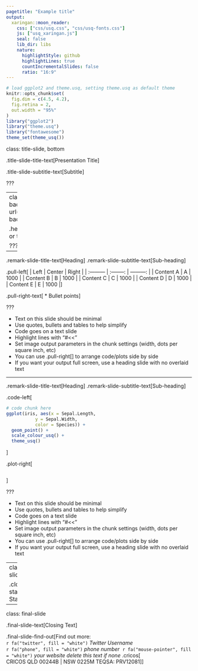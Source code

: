 ```yaml
---
pagetitle: "Example title"
output:
  xaringan::moon_reader:
    css: ["css/usq.css", "css/usq-fonts.css"]
    js: ["usq_xaringan.js"]
    seal: false
    lib_dir: libs
    nature:
      highlightStyle: github
      highlightLines: true
      countIncrementalSlides: false
      ratio: "16:9"
---
```

```r
# load ggplot2 and theme.usq, setting theme.usq as default theme
knitr::opts_chunk$set(
  fig.dim = c(4.5, 4.2),
  fig.retina = 2,
  out.width = "95%"
)
library("ggplot2")
library("theme.usq")
library("fontawesome")
theme_set(theme_usq())
```

class: title-slide, bottom

.title-slide-title-text[Presentation Title]

.title-slide-subtitle-text[Subtitle]



???

---
class: heading-slide, middle
background-image: url("img/JGardens0414_gy_031.jpg")
background-size: cover

.heading-slide-text["Pull-out quote or testimonial"]

???

---

.remark-slide-title-text[Heading]
.remark-slide-subtitle-text[Sub-heading]

.pull-left[
| Left       | Center     | Right      |
| :--------- | :--------: | ---------: |
| Content A  | A          | 1000       |
| Content B  | B          | 1000       |
| Content C  | C          | 1000       |
| Content D  | D          | 1000       |
| Content E  | E          | 1000       |
]

.pull-right-text[
* Bullet points
]

???

* Text on this slide should be minimal
* Use quotes, bullets and tables to help simplify
* Code goes on a text slide
* Highlight lines with "#<<"
* Set image output parameters in the chunk settings (width, dots per square inch, etc)
* You can use .pull-right[] to arrange code/plots side by side
* If you want your output full screen, use a heading slide with no overlaid text

---

.remark-slide-title-text[Heading]
.remark-slide-subtitle-text[Sub-heading]

.code-left[
```r
# code chunk here
ggplot(iris, aes(x = Sepal.Length,
           y = Sepal.Width,
           color = Species)) +
  geom_point() +
  scale_colour_usq() +
  theme_usq()
```
]

.plot-right[
```r
```
]

???

* Text on this slide should be minimal
* Use quotes, bullets and tables to help simplify
* Code goes on a text slide
* Highlight lines with "#<<"
* Set image output parameters in the chunk settings (width, dots per square inch, etc)
* You can use .pull-right[] to arrange code/plots side by side
* If you want your output full screen, use a heading slide with no overlaid text

---
class: closing-slide, bottom

.closing-slide-statement[Closing Statement]

---

class: final-slide

.final-slide-text[Closing Text]

.final-slide-find-out[Find out more:<br />
`r fa("twitter", fill = "white")` *Twitter Username*<br />
`r fa("phone", fill = "white")` *phone number* &nbsp;`r fa("mouse-pointer", fill = "white")` *your website delete this text if none*
<!-- Do not delete or modify next line -->
.cricos[<br />CRICOS QLD 00244B | NSW 0225M TEQSA: PRV12081]
]

